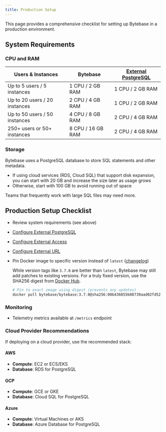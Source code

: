 ```yaml
---
title: Production Setup
---
```


This page provides a comprehensive checklist for setting up Bytebase in a production environment.

## System Requirements

### CPU and RAM

| Users & Instances | Bytebase | [External PostgreSQL](/get-started/self-host/external-postgres/) |
|-------------------|----------|-------------------|
| Up to 5 users / 5 instances | 1 CPU / 2 GB RAM | 1 CPU / 2 GB RAM |
| Up to 20 users / 20 instances | 2 CPU / 4 GB RAM | 1 CPU / 2 GB RAM |
| Up to 50 users / 50 instances | 4 CPU / 8 GB RAM | 2 CPU / 4 GB RAM |
| 250+ users or 50+ instances | 8 CPU / 16 GB RAM | 2 CPU / 4 GB RAM |

### Storage

Bytebase uses a PostgreSQL database to store SQL statements and other metadata. 

- If using cloud services (RDS, Cloud SQL) that support disk expansion, you can start with 20 GB and increase the size later as usage grows
- Otherwise, start with 100 GB to avoid running out of space

Teams that frequently work with large SQL files may need more.

## Production Setup Checklist

- Review system requirements (see above)
- [Configure External PostgreSQL](/get-started/self-host/external-postgres/)
- [Configure External Access](/get-started/self-host/external-access)
- [Configure External URL](/get-started/self-host/external-url)
- Pin Docker image to specific version instead of `latest` ([changelog](https://docs.bytebase.com/changelog))
  
  While version tags like `3.7.0` are better than `latest`, Bytebase may still add patches to existing versions. For a truly fixed version, use the SHA256 digest from [Docker Hub](https://hub.docker.com/r/bytebase/bytebase/tags).
  
  ```bash
  # Pin to exact image using digest (prevents any updates)
  docker pull bytebase/bytebase:3.7.0@sha256:00b436855b08739aad02fd52e41b5d74c03db9c70c49ce5de42376347cd1403c
  ```

### Monitoring

- Telemetry metrics available at `/metrics` endpoint

### Cloud Provider Recommendations

If deploying on a cloud provider, use the recommended stack:

#### AWS
- **Compute**: EC2 or ECS/EKS
- **Database**: RDS for PostgreSQL

#### GCP
- **Compute**: GCE or GKE
- **Database**: Cloud SQL for PostgreSQL

#### Azure
- **Compute**: Virtual Machines or AKS
- **Database**: Azure Database for PostgreSQL
